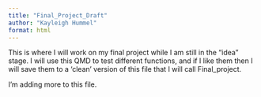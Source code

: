 ```yaml
---
title: "Final_Project_Draft"
author: "Kayleigh Hummel"
format: html
---
```


This is where I will work on my final project while I am still in the "idea" stage. I will use this QMD to test different functions, and if I like them then I will save them to a 'clean' version of this file that I will call Final_project.

I'm adding more to this file.
